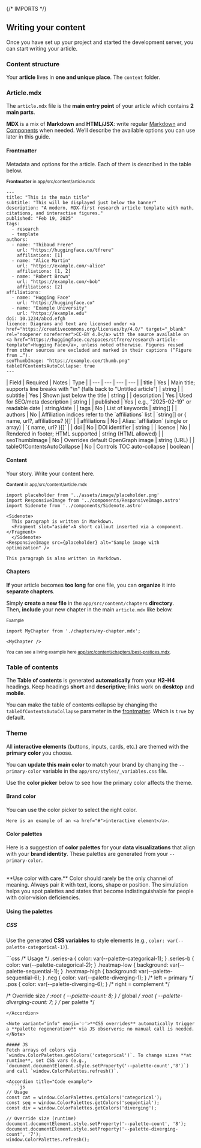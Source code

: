 {/* IMPORTS */}

## Writing your content

Once you have set up your project and started the development server, you can start writing your article.

### Content structure

Your **article** lives in **one and unique place**. The `content` folder.

<HtmlEmbed frameless src="content-structure.html" /> 

### Article.mdx

The `article.mdx` file is the **main entry point** of your article which contains **2 main parts**.

<Note emoji="💡" variant="info">**MDX** is a mix of **Markdown** and **HTML/JSX**: write regular <a href="#markdown" >Markdown</a> and <a href="#components" >Components</a> when needed. We’ll describe the available options you can use later in this guide.</Note>


#### **Frontmatter**

Metadata and options for the article. Each of them is described in the table below.

<small className="muted">**Frontmatter** in app/src/content/article.mdx</small>
```mdx
---
title: "This is the main title"
subtitle: "This will be displayed just below the banner"
description: "A modern, MDX-first research article template with math, citations, and interactive figures."
published: "Feb 19, 2025"
tags:
  - research
  - template
authors:
  - name: "Thibaud Frere"
    url: "https://huggingface.co/tfrere"
    affiliations: [1]
  - name: "Alice Martin"
    url: "https://example.com/~alice"
    affiliations: [1, 2]
  - name: "Robert Brown"
    url: "https://example.com/~bob"
    affiliations: [2]
affiliations:
  - name: "Hugging Face"
    url: "https://huggingface.co"
  - name: "Example University"
    url: "https://example.edu"
doi: 10.1234/abcd.efgh
licence: Diagrams and text are licensed under <a href="https://creativecommons.org/licenses/by/4.0/" target="_blank" rel="noopener noreferrer">CC‑BY 4.0</a> with the source available on <a href="https://huggingface.co/spaces/stfrere/research-article-template">Hugging Face</a>, unless noted otherwise. Figures reused from other sources are excluded and marked in their captions (“Figure from …”).
seoThumbImage: "https://example.com/thumb.png"
tableOfContentsAutoCollapse: true
---
```

<Accordion title="Frontmatter fields">
| Field | Required | Notes | Type |
| --- | --- | --- | --- |
| title | Yes | Main title; supports line breaks with "\n" (falls back to "Untitled article") | string |
| subtitle | Yes | Shown just below the title | string |
| description | Yes | Used for SEO/meta description | string |
| published | Yes | e.g., "2025-02-19" or readable date | string/date |
| tags | No | List of keywords | string[] |
| authors | No | Affiliation indices refer to the `affiliations` list | `string[] or { name, url?, affiliations? }[]` |
| affiliations | No | Alias: `affiliation` (single or array) | `{ name, url? }[]` |
| doi | No | DOI identifier | string |
| licence | No | Rendered in footer; HTML supported | string (HTML allowed) |
| seoThumbImage | No | Overrides default OpenGraph image | string (URL) |
| tableOfContentsAutoCollapse | No | Controls TOC auto-collapse | boolean |
</Accordion>

#### **Content**

Your story. Write your content here.

<small className="muted">**Content** in app/src/content/article.mdx</small>
```mdx
import placeholder from '../assets/image/placeholder.png'
import ResponsiveImage from '../components/ResponsiveImage.astro'
import Sidenote from '../components/Sidenote.astro'

<Sidenote>
  This paragraph is written in Markdown. 
  <Fragment slot="aside">A short callout inserted via a component.</Fragment>
  </Sidenote>
<ResponsiveImage src={placeholder} alt="Sample image with optimization" />

This paragraph is also written in Markdown. 
```

#### Chapters

**If** your article becomes **too long** for one file, you can **organize** it into **separate chapters**.

Simply **create a new file** in the `app/src/content/chapters` **directory**.  
Then, **include** your new chapter in the main `article.mdx` like below.


<small className="muted">Example</small>
```mdx
import MyChapter from './chapters/my-chapter.mdx';

<MyChapter />
```
<small className="muted">You can see a living example here <a target="_blank" href="https://huggingface.co/spaces/tfrere/research-article-template/blob/main/app/src/content/chapters/best-pratices.mdx">app/src/content/chapters/best-pratices.mdx</a>.</small>

### **Table of contents**
 
The **Table of contents** is generated **automatically** from your **H2–H4** headings. Keep headings **short** and **descriptive**; links work on **desktop** and **mobile**.

<Note variant="info" emoji="💡">You can make the table of contents collapse by changing the `tableOfContentsAutoCollapse` parameter in the <a href="#frontmatter">frontmatter</a>. Which is `true` by default.</Note>

### Theme

All **interactive elements** (buttons, inputs, cards, etc.) are themed with the **primary color** you choose.

You can **update this main color** to match your brand by changing the `--primary-color` variable in the `app/src/styles/_variables.css` file.

Use the **color picker** below to see how the primary color affects the theme.

#### Brand color

<Sidenote>
  <HtmlEmbed frameless src="color-picker.html" />
  <Fragment slot="aside">
    You can use the color picker to select the right color.
    
    Here is an example of an <a href="#">interactive element</a>.
  </Fragment>
</Sidenote>


#### Color palettes

Here is a suggestion of **color palettes** for your **data visualizations** that align with your **brand identity**. These palettes are generated from your `--primary-color`.

<HtmlEmbed frameless src="palettes.html" />
<br/>
**Use color with care.**
Color should rarely be the only channel of meaning.
Always pair it with text, icons, shape or position. The simulation helps you spot palettes and states that become indistinguishable for people with color‑vision deficiencies.

#### Using the palettes

##### CSS
Use the generated **CSS variables** to style elements (e.g., `color: var(--palette-categorical-1)`).

<Accordion title="Code example">
```css
/* Usage */
.series-a { color: var(--palette-categorical-1); }
.series-b { color: var(--palette-categorical-2); }
.heatmap-low  { background: var(--palette-sequential-1); }
.heatmap-high { background: var(--palette-sequential-6); }
.neg { color: var(--palette-diverging-1); }  /* left = primary */
.pos { color: var(--palette-diverging-6); }  /* right = complement */

/* Override size */
:root { --palette-count: 8; }                    /* global */
:root { --palette-diverging-count: 7; }          /* per palette */
```
</Accordion>

<Note variant="info" emoji='💡'>**CSS overrides** automatically trigger a **palette regeneration** via JS observers; no manual call is needed.</Note>

##### JS
Fetch arrays of colors via `window.ColorPalettes.getColors('categorical')`. To change sizes **at runtime**, set CSS vars (e.g., `document.documentElement.style.setProperty('--palette-count','8')`) and call `window.ColorPalettes.refresh()`.

<Accordion title="Code example">
  ```js
// Usage
const cat = window.ColorPalettes.getColors('categorical');
const seq = window.ColorPalettes.getColors('sequential');
const div = window.ColorPalettes.getColors('diverging');

// Override size (runtime)
document.documentElement.style.setProperty('--palette-count', '8');
document.documentElement.style.setProperty('--palette-diverging-count', '7');
window.ColorPalettes.refresh();
```
</Accordion>